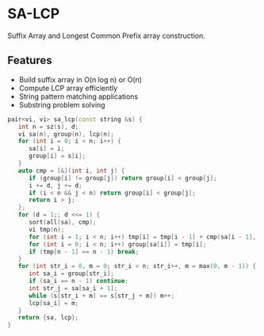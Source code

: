 # SA-LCP

Suffix Array and Longest Common Prefix array construction.

## Features
- Build suffix array in O(n log n) or O(n)
- Compute LCP array efficiently
- String pattern matching applications
- Substring problem solving

```cpp
pair<vi, vi> sa_lcp(const string &s) {
   int n = sz(s), d;
   vi sa(n), group(n), lcp(n);
   for (int i = 0; i < n; i++) {
      sa[i] = i;
      group[i] = s[i];
   }
   auto cmp = [&](int i, int j) {
      if (group[i] != group[j]) return group[i] < group[j];
      i += d, j += d;
      if (i < n && j < n) return group[i] < group[j];
      return i > j;
   };
   for (d = 1;; d <<= 1) {
      sort(all(sa), cmp);
      vi tmp(n);
      for (int i = 1; i < n; i++) tmp[i] = tmp[i - 1] + cmp(sa[i - 1], sa[i]);
      for (int i = 0; i < n; i++) group[sa[i]] = tmp[i];
      if (tmp[n - 1] == n - 1) break;
   }
   for (int str_i = 0, m = 0; str_i < n; str_i++, m = max(0, m - 1)) {
      int sa_i = group[str_i];
      if (sa_i == n - 1) continue;
      int str_j = sa[sa_i + 1];
      while (s[str_i + m] == s[str_j + m]) m++;
      lcp[sa_i] = m;
   }
   return {sa, lcp};
}
```
